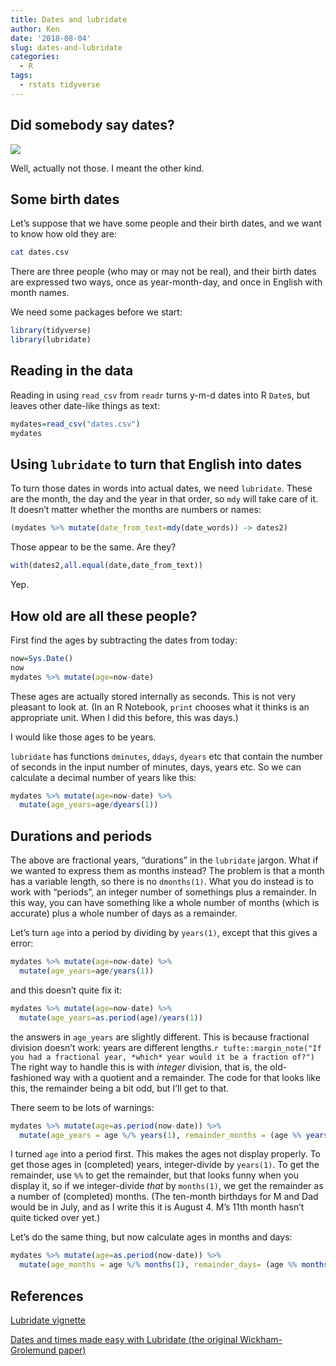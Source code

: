 ```yaml
---
title: Dates and lubridate
author: Ken
date: '2018-08-04'
slug: dates-and-lubridate
categories:
  - R
tags:
  - rstats tidyverse
---
```


## Did somebody say dates?

![](/dates.jpg)

Well, actually not those. I meant the other kind.

## Some birth dates

Let's suppose that we have some people and their birth dates, and we want to know how old they are:



```bash
cat dates.csv
```

There are three people (who may or may not be real), and their birth dates are expressed two ways, once as year-month-day, and once in English with month names.

We need some packages before we start:

```r
library(tidyverse)
library(lubridate)
```

## Reading in the data

Reading in using `read_csv` from `readr` turns y-m-d dates into R `Date`s, but leaves other date-like things as text:

```r
mydates=read_csv("dates.csv")
mydates
```

## Using `lubridate` to turn that English into dates

To turn those dates in words into actual dates, we need `lubridate`. These are the month, the day and the year in that order, so `mdy` will take care of it. It doesn't matter whether the months are numbers or names:

```r
(mydates %>% mutate(date_from_text=mdy(date_words)) -> dates2)
```

Those appear to be the same. Are they?

```r
with(dates2,all.equal(date,date_from_text))
```

Yep.

## How old are all these people?

First find the ages by subtracting the dates from today:

```r
now=Sys.Date()
now
mydates %>% mutate(age=now-date)
```

These ages are actually stored internally as seconds. This is not very pleasant to look at. (In an R Notebook, `print` chooses what it thinks is an appropriate unit. When I did this before, this was days.)

I would like those ages to be years.

`lubridate` has functions `dminutes`, `ddays`, `dyears` etc that contain the number of seconds in the input number of minutes, days, years etc. So we can calculate a decimal number of years like this:

```r
mydates %>% mutate(age=now-date) %>%
  mutate(age_years=age/dyears(1))
```

## Durations and periods

The above are fractional years, "durations" in the `lubridate` jargon. What if we wanted to express them as months instead? The problem is that a month has a variable length, so there is no `dmonths(1)`. What you do instead is to work with "periods", an integer number of somethings plus a remainder. In this way, you can have something like a whole number of months (which is accurate) plus a whole number of days as a remainder.

Let's turn `age` into a period by dividing by `years(1)`, except that this gives a error: 

```r
mydates %>% mutate(age=now-date) %>%
  mutate(age_years=age/years(1))
```

and this doesn't quite fix it:

```r
mydates %>% mutate(age=now-date) %>%
  mutate(age_years=as.period(age)/years(1))
```

the answers in `age_years` are slightly different. This is because fractional division doesn't work: years are different lengths.`r tufte::margin_note("If you had a fractional year, *which* year would it be a fraction of?")`
The right way to handle this is with *integer* division, that is, the old-fashioned way with a quotient and a remainder. The code for that looks like this, the remainder being a bit odd, but I'll get to that.

There seem to be lots of warnings:

```r
mydates %>% mutate(age=as.period(now-date)) %>%
  mutate(age_years = age %/% years(1), remainder_months = (age %% years(1)) %/% months(1))
```

I turned `age` into a period first. This makes the ages not display properly. To get those ages in (completed) years, integer-divide by `years(1)`. To get the remainder, use `%%` to get the remainder, but that looks funny when you display it, so if we integer-divide *that* by `months(1)`, we get the remainder as a number of (completed) months. (The ten-month birthdays for M and Dad would be in July, and as I write this it is August 4. M's 11th month hasn't quite ticked over yet.)

Let's do the same thing, but now calculate ages in months and days:

```r
mydates %>% mutate(age=as.period(now-date)) %>%
  mutate(age_months = age %/% months(1), remainder_days= (age %% months(1)) %/% days(1))
```

## References

[Lubridate vignette](https://cran.r-project.org/web/packages/lubridate/vignettes/lubridate.html)

[Dates and times made easy with Lubridate (the original Wickham-Grolemund paper)](https://www.jstatsoft.org/index.php/jss/article/view/v040i03/v40i03.pdf)